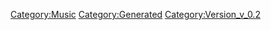 {{Music
 |Name=スターライト納豆
 |ID=151
 |Cov=152
 |Cd=15
 |Nam=145
 |Div=145
 |Ma=1
 |SerieId=2
 |SerieLogoId=2
 |WavId=152
 |VariationId=0
 |Dsc=145
 |Strt=10
 |ValkyrieBattle=1
 |ValkyrieIntro=9999
 |ValkyrieIntroSky=9999
 |DivaSolo=1
 |DivaMulti=1
 |Exp=1
 |OfficialName=スターライト納豆
 |VocalName=ランカ・リー＝中島愛
 |Description=作品：劇場版マクロスF〜イツワリノウタヒメ〜<br /><br />歌手：ランカ・リー＝中島愛<br /><br />作詞：一倉宏<br />作曲：菅野よう子
 |StoryTitle=
 |StoryDesc=
 |BuyURL=https://recochoku.jp/song/S22001937/single?ds=34296088
 |BannerId=0
 |AnmStoreURL=
}}
[[Category:Music]]
[[Category:Generated]]
[[Category:Version_v_0.2]]
